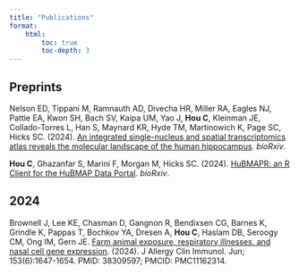 ```yaml
---
title: "Publications"
format:
    html:
        toc: true
        toc-depth: 3
---
```


## Preprints

Nelson ED, Tippani M, Ramnauth AD, Divecha HR, Miller RA, Eagles NJ, Pattie EA, Kwon SH, Bach SV, Kaipa UM, Yao J, **Hou C**, Kleinman JE, Collado-Torres L, Han S, Maynard KR, Hyde TM, Martinowich K, Page SC, Hicks SC. (2024). [An integrated single-nucleus and spatial transcriptomics atlas reveals the molecular landscape of the human hippocampus](https://doi.org/10.1101/2024.04.26.590643). *bioRxiv*.

**Hou C**, Ghazanfar S, Marini F, Morgan M, Hicks SC. (2024). [HuBMAPR: an R Client for the HuBMAP Data Portal](https://doi.org/10.1101/2024.09.26.615227). *bioRxiv*.

## 2024

Brownell J, Lee KE, Chasman D, Gangnon R, Bendixsen CG, Barnes K, Grindle K, Pappas T, Bochkov YA, Dresen A, **Hou C**, Haslam DB, Seroogy CM, Ong IM, Gern JE. [Farm animal exposure, respiratory illnesses, and nasal cell gene expression](https://doi.org/10.1016/j.jaci.2024.01.019). (2024). J Allergy Clin Immunol. Jun; 153(6):1647-1654. PMID: 38309597; PMCID: PMC11162314.

